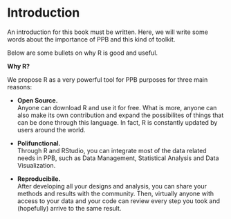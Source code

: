 # Introduction

An introduction for this book must be written. Here, we will write some words about the importance of PPB and this kind of toolkit.

Below are some bullets on why R is good and useful.


**Why R? **

We propose R as a very powerful tool for PPB purposes for three main reasons:

* **Open Source. **\
Anyone can download R and use it for free. What is more, anyone can also make its own contribution and expand the possibilites of things that can be done through this language. In fact, R is constantly updated by users around the world.

* **Polifunctional. **\
Through R and RStudio, you can integrate most of the data related needs in PPB, such as Data Management, Statistical Analysis and Data Visualization.

* **Reproducibile. ** \
After developing all your designs and analysis, you can share your methods and results with the community. Then, virtually anyone with access to your data and your code can review every step you took and (hopefully) arrive to the same result.